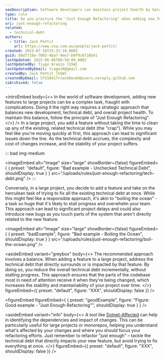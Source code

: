 ```yaml
---
seoDescription: Software developers can maintain project health by balancing new development and technical debt using the "Just Enough Refactoring" principle, reducing complexity and costs.
type: rule
title: Do you practice the "Just Enough Refactoring" when adding new features?
uri: just-enough-refactoring
related:
  - technical-debt
authors:
  - title: Jack Pettit
    url: https://www.ssw.com.au/people/jack-pettit/
created: 2023-07-16T23:31:18.000Z
guid: 88d7718a-7003-4ba7-9ee7-b9f9c8728b41
lastUpdated: 2025-06-06T00:50:09.000Z
lastUpdatedBy: Tiago Araújo [SSW]
lastUpdatedByEmail: tiagov8@gmail.com
createdBy: Jack Pettit [SSW]
createdByEmail: 57518417+JackDevAU@users.noreply.github.com
isArchived: false
---
```


<introEmbed
  body={<>
In the world of software development, adding new features to large projects can be a complex task, fraught with complications. Doing it the right way requires a strategic approach that balances new development, technical debt, and overall project health. To maintain this balance, follow the principle of "Just Enough Refactoring".
  </>}
/>
In a large project, you add a feature without taking the time to clean up any of the existing, related technical debt (the "crap"). While you may feel like you're moving quickly at first, this approach can lead to significant issues down the line. As the technical debt accrues, the complexity and cost of changes increase, and the stability of your project suffers.

::: bad img-medium

<imageEmbed
  alt="Image"
  size="large"
  showBorder={false}
  figureEmbed={ {
    preset: "default",
    figure: "Bad example - Unchecked Technical Debt",
    shouldDisplay: true
  } }
  src="/uploads/rules/just-enough-refactoring/tech-debt.png"
/>
:::

Conversely, in a large project, you decide to add a feature and take on the herculean task of trying to fix all the existing technical debt at once. While this might feel like a responsible approach, it's akin to "boiling the ocean" - a task so huge that it's likely to stall progress and overwhelm your team. This approach can lead to significant project delays and could also introduce new bugs as you touch parts of the system that aren't directly related to the new feature.

<imageEmbed
  alt="Image"
  size="large"
  showBorder={false}
  figureEmbed={ {
    preset: "badExample",
    figure: "Bad example - Boiling the Ocean",
    shouldDisplay: true
  } }
  src="/uploads/rules/just-enough-refactoring/boil-the-ocean.png"
/>

<asideEmbed
  variant="greybox"
  body={<>
    The recommended approach involves a balance. When adding a feature to a large project, address the technical debt that directly surrounds or is impacted by that feature. By doing so, you reduce the overall technical debt incrementally, without stalling progress. This approach ensures that the parts of the codebase most in need of attention receive it when they're being changed, which increases the stability and maintainability of your project over time.
  </>}
  figureEmbed={{
    preset: "default",
    figure: "XXX",
    shouldDisplay: false
  }}
/>

<figureEmbed figureEmbed={ {
  preset: "goodExample",
  figure: "Figure: Good example - \"Just Enough Refactoring\"",
  shouldDisplay: true
} } />


<asideEmbed
  variant="info"
  body={<>
    A tool like [Dotnet-Affected](https://github.com/leonardochaia/dotnet-affected) can help in identifying the dependencies and impact of changes. This can be particularly useful for large projects or monorepos, helping you understand what's affected by your changes and where you should focus your refactoring efforts. Just remember to refactor "just enough" – tackle the technical debt that directly impacts your new feature, but avoid trying to fix everything at once.
  </>}
  figureEmbed={{
    preset: "default",
    figure: "XXX",
    shouldDisplay: false
  }}
/>
